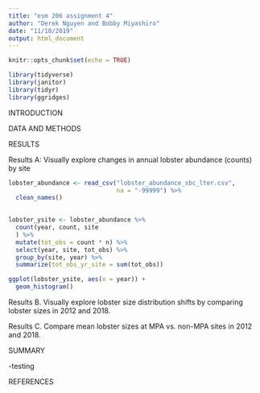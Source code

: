 ```yaml
---
title: "esm 206 assignment 4"
author: "Derek Nguyen and Bobby Miyashiro"
date: "11/10/2019"
output: html_document
---
```


```r
knitr::opts_chunk$set(echo = TRUE)
```

```r
library(tidyverse)
library(janitor)
library(tidyr)
library(ggridges)
```

INTRODUCTION

DATA AND METHODS


RESULTS



Results A: Visually explore changes in annual lobster abundance (counts) by site
```r
lobster_abundance <- read_csv("lobster_abundance_sbc_lter.csv",
                              na = "-99999") %>% 
  clean_names() 
  
```

```r
lobster_ysite <- lobster_abundance %>% 
  count(year, count, site
  ) %>% 
  mutate(tot_obs = count * n) %>% 
  select(year, site, tot_obs) %>% 
  group_by(site, year) %>%
  summarize(tot_obs_yr_site = sum(tot_obs))

```

```r
ggplot(lobster_ysite, aes(x = year)) +
  geom_histogram()
```



Results B. Visually explore lobster size distribution shifts by comparing lobster sizes in 2012 and 2018.



Results C. Compare mean lobster sizes at MPA vs. non-MPA sites in 2012 and 2018. 




SUMMARY

-testing

REFERENCES